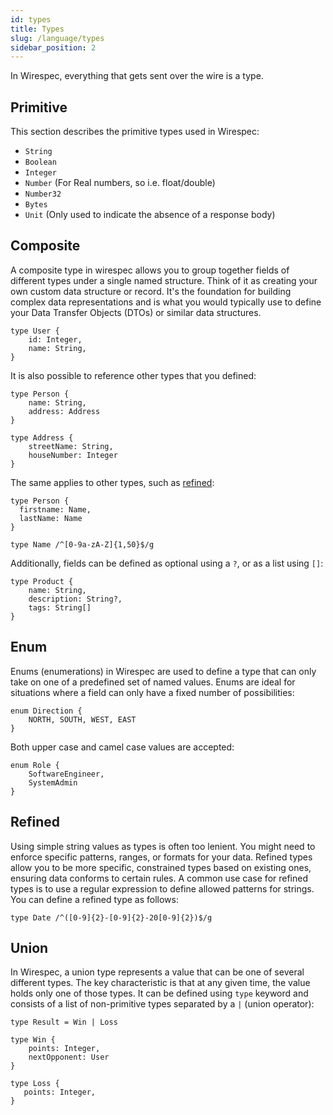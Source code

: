 ```yaml
---
id: types
title: Types
slug: /language/types
sidebar_position: 2
---
```


In Wirespec, everything that gets sent over the wire is a type.

## Primitive

This section describes the primitive types used in Wirespec:
 - `String`
 - `Boolean`
 - `Integer`
 - `Number` (For Real numbers, so i.e. float/double)
 - `Number32`
 - `Bytes`
 - `Unit` (Only used to indicate the absence of a response body)

## Composite

A composite type in wirespec allows you to group together fields of different types under a single named structure.
Think of it as creating your own custom data structure or record. It's the foundation for building complex data
representations and is what you would typically use to define your Data Transfer Objects (DTOs) or similar data
structures.

```wirespec
type User {
    id: Integer,
    name: String,
}
```

It is also possible to reference other types that you defined:

```wirespec
type Person {
    name: String,
    address: Address
}

type Address {
    streetName: String,
    houseNumber: Integer
}
```

The same applies to other types, such as [refined](#refined):

```wirespec
type Person {
  firstname: Name,
  lastName: Name
}

type Name /^[0-9a-zA-Z]{1,50}$/g
```

Additionally, fields can be defined as optional using a `?`, or as a list using `[]`:

```wirespec
type Product {
    name: String,
    description: String?,
    tags: String[]
}
```

## Enum

Enums (enumerations) in Wirespec are used to define a type that can only take on one of a predefined set of named
values. Enums are ideal for situations where a field can only have a fixed number of possibilities:

```wirespec
enum Direction {
    NORTH, SOUTH, WEST, EAST
}
```

Both upper case and camel case values are accepted:

```wirespec
enum Role {
    SoftwareEngineer,
    SystemAdmin
}
```

## Refined

Using simple string values as types is often too lenient. You might need to enforce specific patterns, ranges, or
formats for your data. Refined types allow you to be more specific, constrained types based on existing ones, ensuring
data conforms to certain rules. A common use case for refined types is to use a regular expression to define allowed
patterns for strings. You can define a refined type as follows:

```wirespec
type Date /^([0-9]{2}-[0-9]{2}-20[0-9]{2})$/g
```

## Union

In Wirespec, a union type represents a value that can be one of several different types. The key characteristic is that
at any given time, the value holds only one of those types. It can be defined using `type` keyword and consists of a
list of non-primitive types separated by a `|` (union operator):

```wirespec
type Result = Win | Loss

type Win {
    points: Integer,
    nextOpponent: User
}

type Loss {
   points: Integer,
}
```
